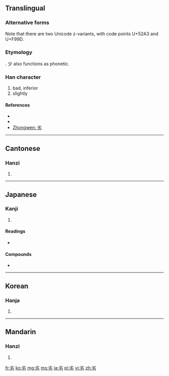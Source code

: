 ==Translingual==
===Alternative forms===
Note that there are two Unicode z-variants, with code points U+52A3 and U+F99D.

===Etymology===
{{Han compound|少|t1=little, less|力|t2=strength|ls=ic}}. 少 also functions as phonetic.

===Han character===
{{Han char|rn=19|rad=力|as=04|sn=6|four=9042<sub>7</sub>|canj=火竹大尸 (FHKS)}}

# bad, inferior
# slightly

====References====
* {{Han ref|kx=0146.170|dkj=02302|dj=0330.060|hdz=10367.050|uh=52A3|ud=21155|bh=A648|bd=42568}}
* {{Han ref|uh=F99D}}
* [http://www.zhongwen.com/d/166/x72.htm Zhongwen: 劣]

----

==Cantonese==

===Hanzi===
{{yue-hanzi|jyut=|y=lyut3}}

# {{defn|Cantonese|sort=力04}}

----

==Japanese==

===Kanji===
{{ja-kanji|grade=c|rs=力04}}

# {{defn|Japanese|sort=力04}}

====Readings====
* {{ja-readings|on=[[れつ]] (retsu)|kun=[[おとる]] (otoru)}}

====Compounds====
* {{term|劣等||inferior|tr=[[れっとう]], [[rettō]]|lang=ja}}

----

==Korean==

===Hanja===
{{ko-hanja|hangeul=렬|rv=ryeol|mr=ryŏl}}

# {{defn|Korean|sort=力04}}

----

==Mandarin==

===Hanzi===
{{cmn-hanzi|pin=[[liè]] ([[lie4]])|wg=lieh<sup>4</sup>}}

# {{defn|Mandarin|sort=力04}}

[[fr:劣]]
[[ko:劣]]
[[mg:劣]]
[[ms:劣]]
[[ja:劣]]
[[pl:劣]]
[[vi:劣]]
[[zh:劣]]